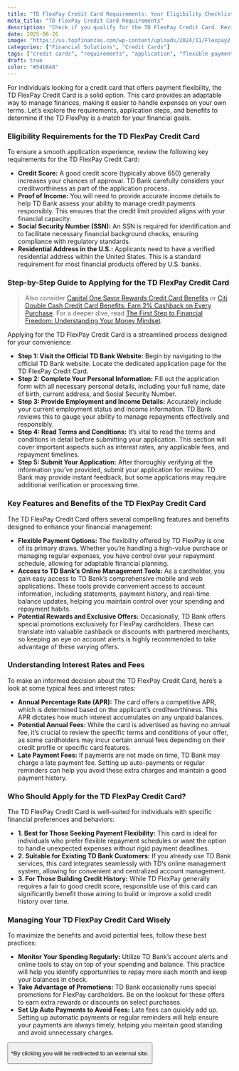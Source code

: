 ```yaml
---
title: "TD FlexPay Credit Card Requirements: Your Eligibility Checklist"
meta_title: "TD FlexPay Credit Card Requirements"
description: "Check if you qualify for the TD FlexPay Credit Card. Review the requirements and application process to unlock financial flexibility and rewards."
date: 2025-06-26
image: "https://us.topfinanzas.com/wp-content/uploads/2024/11/Flexpay2.webp"
categories: ["Financial Solutions", "Credit Cards"]
tags: ["credit cards", "requirements", "application", "flexible payments"]
draft: true
color: "#54b848"
---
```


For individuals looking for a credit card that offers payment flexibility, the TD FlexPay Credit Card is a solid option. This card provides an adaptable way to manage finances, making it easier to handle expenses on your own terms. Let’s explore the requirements, application steps, and benefits to determine if the TD FlexPay is a match for your financial goals.

### Eligibility Requirements for the TD FlexPay Credit Card

To ensure a smooth application experience, review the following key requirements for the TD FlexPay Credit Card:

- **Credit Score:** A good credit score (typically above 650) generally increases your chances of approval. TD Bank carefully considers your creditworthiness as part of the application process.
- **Proof of Income:** You will need to provide accurate income details to help TD Bank assess your ability to manage credit payments responsibly. This ensures that the credit limit provided aligns with your financial capacity.
- **Social Security Number (SSN):** An SSN is required for identification and to facilitate necessary financial background checks, ensuring compliance with regulatory standards.
- **Residential Address in the U.S.:** Applicants need to have a verified residential address within the United States. This is a standard requirement for most financial products offered by U.S. banks.

### Step-by-Step Guide to Applying for the TD FlexPay Credit Card

> Also consider [Capital One Savor Rewards Credit Card Benefits](/financial-solutions/capital-one-savor-rewards-credit-card-benefits) or [Citi Double Cash Credit Card Benefits: Earn 2% Cashback on Every Purchase](/financial-solutions/citi-double-cash-credit-card-benefits). For a deeper dive, read [The First Step to Financial Freedom: Understanding Your Money Mindset](/personal-finance/the-first-step-to-financial-freedom-understanding-your-money-mindset).

Applying for the TD FlexPay Credit Card is a streamlined process designed for your convenience:

- **Step 1: Visit the Official TD Bank Website:** Begin by navigating to the official TD Bank website. Locate the dedicated application page for the TD FlexPay Credit Card.
- **Step 2: Complete Your Personal Information:** Fill out the application form with all necessary personal details, including your full name, date of birth, current address, and Social Security Number.
- **Step 3: Provide Employment and Income Details:** Accurately include your current employment status and income information. TD Bank reviews this to gauge your ability to manage repayments effectively and responsibly.
- **Step 4: Read Terms and Conditions:** It’s vital to read the terms and conditions in detail before submitting your application. This section will cover important aspects such as interest rates, any applicable fees, and repayment timelines.
- **Step 5: Submit Your Application:** After thoroughly verifying all the information you’ve provided, submit your application for review. TD Bank may provide instant feedback, but some applications may require additional verification or processing time.

### Key Features and Benefits of the TD FlexPay Credit Card

The TD FlexPay Credit Card offers several compelling features and benefits designed to enhance your financial management:

- **Flexible Payment Options:** The flexibility offered by TD FlexPay is one of its primary draws. Whether you’re handling a high-value purchase or managing regular expenses, you have control over your repayment schedule, allowing for adaptable financial planning.
- **Access to TD Bank’s Online Management Tools:** As a cardholder, you gain easy access to TD Bank’s comprehensive mobile and web applications. These tools provide convenient access to account information, including statements, payment history, and real-time balance updates, helping you maintain control over your spending and repayment habits.
- **Potential Rewards and Exclusive Offers:** Occasionally, TD Bank offers special promotions exclusively for FlexPay cardholders. These can translate into valuable cashback or discounts with partnered merchants, so keeping an eye on account alerts is highly recommended to take advantage of these varying offers.

### Understanding Interest Rates and Fees

To make an informed decision about the TD FlexPay Credit Card, here’s a look at some typical fees and interest rates:

- **Annual Percentage Rate (APR):** The card offers a competitive APR, which is determined based on the applicant’s creditworthiness. This APR dictates how much interest accumulates on any unpaid balances.
- **Potential Annual Fees:** While the card is advertised as having no annual fee, it’s crucial to review the specific terms and conditions of your offer, as some cardholders may incur certain annual fees depending on their credit profile or specific card features.
- **Late Payment Fees:** If payments are not made on time, TD Bank may charge a late payment fee. Setting up auto-payments or regular reminders can help you avoid these extra charges and maintain a good payment history.

### Who Should Apply for the TD FlexPay Credit Card?

The TD FlexPay Credit Card is well-suited for individuals with specific financial preferences and behaviors:

- **1. Best for Those Seeking Payment Flexibility:** This card is ideal for individuals who prefer flexible repayment schedules or want the option to handle unexpected expenses without rigid payment deadlines.
- **2. Suitable for Existing TD Bank Customers:** If you already use TD Bank services, this card integrates seamlessly with TD’s online management system, allowing for convenient and centralized account management.
- **3. For Those Building Credit History:** While TD FlexPay generally requires a fair to good credit score, responsible use of this card can significantly benefit those aiming to build or improve a solid credit history over time.

<AdZone id="us_site_4" />

### Managing Your TD FlexPay Credit Card Wisely

To maximize the benefits and avoid potential fees, follow these best practices:

- **Monitor Your Spending Regularly:** Utilize TD Bank’s account alerts and online tools to stay on top of your spending and balance. This practice will help you identify opportunities to repay more each month and keep your balances in check.
- **Take Advantage of Promotions:** TD Bank occasionally runs special promotions for FlexPay cardholders. Be on the lookout for these offers to earn extra rewards or discounts on select purchases.
- **Set Up Auto Payments to Avoid Fees:** Late fees can quickly add up. Setting up automatic payments or regular reminders will help ensure your payments are always timely, helping you maintain good standing and avoid unnecessary charges.

<Button
  label="Apply on Official Site"
  link="https://www.td.com/us/en/personal-banking/credit-cards/flex-pay"
/>

<p class="text-sm mt-2">
  *By clicking you will be redirected to an external site.
</p>
